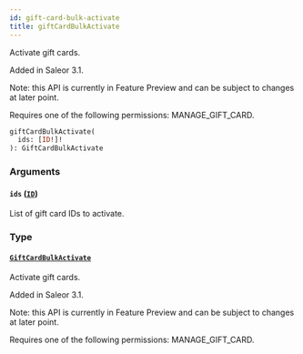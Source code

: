 ```yaml
---
id: gift-card-bulk-activate
title: giftCardBulkActivate
---
```



Activate gift cards.

Added in Saleor 3.1.

Note: this API is currently in Feature Preview and can be subject to changes at later point. 

Requires one of the following permissions: MANAGE_GIFT_CARD.

```graphql
giftCardBulkActivate(
  ids: [ID!]!
): GiftCardBulkActivate
```


### Arguments

#### `ids` ([`ID`](../../../developer/api-reference/scalars/id))

List of gift card IDs to activate.


### Type

#### [`GiftCardBulkActivate`](../../../developer/api-reference/objects/gift-card-bulk-activate) 

Activate gift cards.

Added in Saleor 3.1.

Note: this API is currently in Feature Preview and can be subject to changes at later point. 

Requires one of the following permissions: MANAGE_GIFT_CARD.




